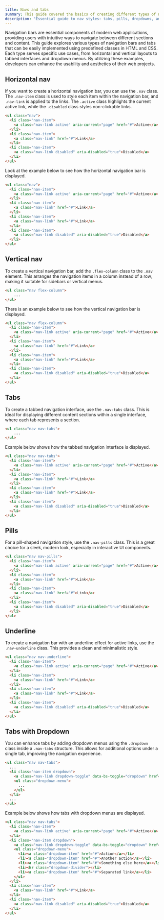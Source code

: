 ```yaml
---
title: Navs and tabs
summary: This guide covered the basics of creating different types of navigation bars and tabs, including horizontal, vertical, pill-shaped, and underline-styled navs. 
description: "Essential guide to nav styles: tabs, pills, dropdowns, and more."
---
```


Navigation bars are essential components of modern web applications, providing users with intuitive ways to navigate between different sections and content. This guide explores various types of navigation bars and tabs that can be easily implemented using predefined classes in HTML and CSS. Each type serves specific use cases, from horizontal and vertical layouts to tabbed interfaces and dropdown menus. By utilizing these examples, developers can enhance the usability and aesthetics of their web projects.

## Horizontal nav

If you want to create a horizontal navigation bar, you can use the `.nav` class. The `.nav-item` class is used to style each item within the navigation bar, and `.nav-link` is applied to the links. The `.active` class highlights the current active link, while the `.disabled` class styles non-clickable links.

```html
<ul class="nav">
  <li class="nav-item">
    <a class="nav-link active" aria-current="page" href="#">Active</a>
  </li>
  <li class="nav-item">
    <a class="nav-link" href="#">Link</a>
  </li>
  <li class="nav-item">
    <a class="nav-link disabled" aria-disabled="true">Disabled</a>
  </li>
</ul>
```

Look at the example below to see how the horizontal navigation bar is displayed.
 
```html example centered 
<ul class="nav">
  <li class="nav-item">
    <a class="nav-link active" aria-current="page" href="#">Active</a>
  </li>
  <li class="nav-item">
    <a class="nav-link" href="#">Link</a>
  </li>
  <li class="nav-item">
    <a class="nav-link" href="#">Link</a>
  </li>
  <li class="nav-item">
    <a class="nav-link disabled" aria-disabled="true">Disabled</a>
  </li>
</ul>
```

## Vertical nav

To create a vertical navigation bar, add the `.flex-column` class to the `.nav` element. This arranges the navigation items in a column instead of a row, making it suitable for sidebars or vertical menus.

```html
<ul class="nav flex-column">
	...
</ul>
```

There is an example below to see how the vertical navigation bar is displayed.

```html example centered
<ul class="nav flex-column">
  <li class="nav-item">
    <a class="nav-link active" aria-current="page" href="#">Active</a>
  </li>
  <li class="nav-item">
    <a class="nav-link" href="#">Link</a>
  </li>
  <li class="nav-item">
    <a class="nav-link" href="#">Link</a>
  </li>
  <li class="nav-item">
    <a class="nav-link disabled" aria-disabled="true">Disabled</a>
  </li>
</ul>
```

## Tabs

To create a tabbed navigation interface, use the `.nav-tabs` class. This is ideal for displaying different content sections within a single interface, where each tab represents a section.

```html
<ul class="nav nav-tabs">
	...
</ul>
```

Example below shows how the tabbed navigation interface is displayed.

```html example centered 
<ul class="nav nav-tabs">
  <li class="nav-item">
    <a class="nav-link active" aria-current="page" href="#">Active</a>
  </li>
  <li class="nav-item">
    <a class="nav-link" href="#">Link</a>
  </li>
  <li class="nav-item">
    <a class="nav-link" href="#">Link</a>
  </li>
  <li class="nav-item">
    <a class="nav-link disabled" aria-disabled="true">Disabled</a>
  </li>
</ul>
```

## Pills

For a pill-shaped navigation style, use the `.nav-pills` class. This is a great choice for a sleek, modern look, especially in interactive UI components.

```html example centered
<ul class="nav nav-pills">
  <li class="nav-item">
    <a class="nav-link active" aria-current="page" href="#">Active</a>
  </li>
  <li class="nav-item">
    <a class="nav-link" href="#">Link</a>
  </li>
  <li class="nav-item">
    <a class="nav-link" href="#">Link</a>
  </li>
  <li class="nav-item">
    <a class="nav-link disabled" aria-disabled="true">Disabled</a>
  </li>
</ul>
```

## Underline

To create a navigation bar with an underline effect for active links, use the `.nav-underline` class. This provides a clean and minimalistic style.

```html example centered
<ul class="nav nav-underline">
  <li class="nav-item">
    <a class="nav-link active" aria-current="page" href="#">Active</a>
  </li>
  <li class="nav-item">
    <a class="nav-link" href="#">Link</a>
  </li>
  <li class="nav-item">
    <a class="nav-link" href="#">Link</a>
  </li>
  <li class="nav-item">
    <a class="nav-link disabled" aria-disabled="true">Disabled</a>
  </li>
</ul>
```

## Tabs with Dropdown

You can enhance tabs by adding dropdown menus using the `.dropdown` class inside a `.nav-tabs` structure. This allows for additional options under a single tab, improving the navigation experience.

```html
<ul class="nav nav-tabs">
  ...
  <li class="nav-item dropdown">
    <a class="nav-link dropdown-toggle" data-bs-toggle="dropdown" href="#" role="button" aria-expanded="false">Dropdown</a>
    <ul class="dropdown-menu">
      ...
    </ul>
  </li>
  ...
</ul>
```

Example below shows how tabs with dropdown menus are displayed.

```html example centered height="15rem"
<ul class="nav nav-tabs">
  <li class="nav-item">
    <a class="nav-link active" aria-current="page" href="#">Active</a>
  </li>
  <li class="nav-item dropdown">
    <a class="nav-link dropdown-toggle" data-bs-toggle="dropdown" href="#" role="button" aria-expanded="false">Dropdown</a>
    <ul class="dropdown-menu">
      <li><a class="dropdown-item" href="#">Action</a></li>
      <li><a class="dropdown-item" href="#">Another action</a></li>
      <li><a class="dropdown-item" href="#">Something else here</a></li>
      <li><hr class="dropdown-divider"></li>
      <li><a class="dropdown-item" href="#">Separated link</a></li>
    </ul>
  </li>
  <li class="nav-item">
    <a class="nav-link" href="#">Link</a>
  </li>
  <li class="nav-item">
    <a class="nav-link disabled" aria-disabled="true">Disabled</a>
  </li>
</ul>
```